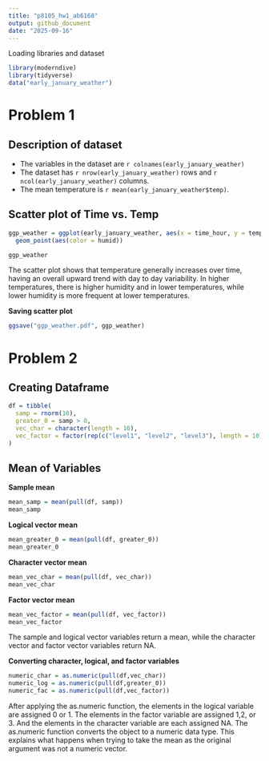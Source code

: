 ```yaml
---
title: "p8105_hw1_ab6168"
output: github_document
date: "2025-09-16"
---
```


Loading libraries and dataset

```r
library(moderndive)
library(tidyverse)
data("early_january_weather")
```

# Problem 1
## Description of dataset

-   The variables in the dataset are `r colnames(early_january_weather)`
-   The dataset has `r nrow(early_january_weather)` rows and `r ncol(early_january_weather)` columns.
-   The mean temperature is `r mean(early_january_weather$temp)`.

## Scatter plot of Time vs. Temp
```r
ggp_weather = ggplot(early_january_weather, aes(x = time_hour, y = temp)) +
  geom_point(aes(color = humid))

ggp_weather
```

The scatter plot shows that temperature generally increases over time, having an overall upward trend with day to day variability. In higher temperatures, there is higher humidity and in lower temperatures, while lower humidity is more frequent at lower temperatures.


**Saving scatter plot**
```r
ggsave("ggp_weather.pdf", ggp_weather)
```


# Problem 2
## Creating Dataframe
```r
df = tibble(
  samp = rnorm(10),
  greater_0 = samp > 0,
  vec_char = character(length = 10),
  vec_factor = factor(rep(c("level1", "level2", "level3"), length = 10))
)
```



## Mean of Variables
**Sample mean**
```r
mean_samp = mean(pull(df, samp))
mean_samp
```

**Logical vector mean**
```r
mean_greater_0 = mean(pull(df, greater_0))
mean_greater_0
```

**Character vector mean**
```r
mean_vec_char = mean(pull(df, vec_char))
mean_vec_char
```
**Factor vector mean**
```r
mean_vec_factor = mean(pull(df, vec_factor))
mean_vec_factor
```
The sample and logical vector variables return a mean, while the character vector and factor vector variables return NA.


**Converting character, logical, and factor variables**
```r
numeric_char = as.numeric(pull(df,vec_char))
numeric_log = as.numeric(pull(df,greater_0))
numeric_fac = as.numeric(pull(df,vec_factor))
```

After applying the as.numeric function, the elements in the logical variable are assigned 0 or 1. The elements in the factor variable are assigned 1,2, or 3. And the elements in the character variable are each assigned NA. The as.numeric function converts the object to a numeric data type. This explains what happens when trying to take the mean as the original argument was not a numeric vector. 























